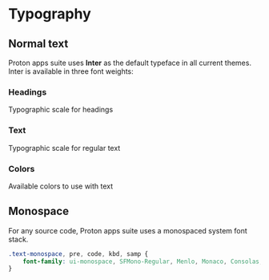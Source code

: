 
# Typography

## Normal text

Proton apps suite uses **Inter** as the default typeface in all current themes.
Inter is available in three font weights:

<Story id="core-concepts-typography--font" />

### Headings

Typographic scale for headings

<Story id="core-concepts-typography--headings" />

### Text

Typographic scale for regular text

<Story id="core-concepts-typography--text" />

### Colors

Available colors to use with text

<Story id="core-concepts-typography--colors" />

## Monospace

For any source code, Proton apps suite uses a monospaced system font stack.

<Story id="core-concepts-typography--monospace" />

```css
.text-monospace, pre, code, kbd, samp {
    font-family: ui-monospace, SFMono-Regular, Menlo, Monaco, Consolas, 'Liberation Mono', 'Courier New', monospace;
}
```

<div class="hidden">
    <Primary />
</div>
